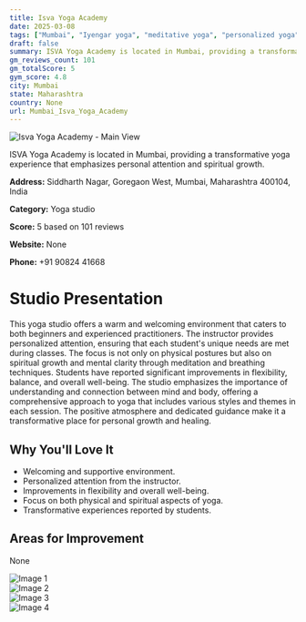 ```yaml
---
title: Isva Yoga Academy
date: 2025-03-08
tags: ["Mumbai", "Iyengar yoga", "meditative yoga", "personalized yoga", "supportive atmosphere", "transformative experience", "Mumbai"]  
draft: false
summary: ISVA Yoga Academy is located in Mumbai, providing a transformative yoga experience that emphasizes personal attention and spiritual growth.
gm_reviews_count: 101
gm_totalScore: 5
gym_score: 4.8
city: Mumbai
state: Maharashtra
country: None
url: Mumbai_Isva_Yoga_Academy
---
```


<div className="aspect-[16/9] relative my-8">
  <img 
    src="https://lh5.googleusercontent.com/p/AF1QipNtZFnNoxJZLpKTn4YsHj244XKEtZnF6FbFkASV=w1920-h1080-k-no"
    alt="Isva Yoga Academy - Main View"
    className="object-cover absolute inset-0 w-full h-full rounded-lg"
  />
</div>

ISVA Yoga Academy is located in Mumbai, providing a transformative yoga experience that emphasizes personal attention and spiritual growth.

**Address:** Siddharth Nagar, Goregaon West, Mumbai, Maharashtra 400104, India

**Category:** Yoga studio

**Score:** 5 based on 101 reviews

**Website:** None

**Phone:** +91 90824 41668

# Studio Presentation

This yoga studio offers a warm and welcoming environment that caters to both beginners and experienced practitioners. The instructor provides personalized attention, ensuring that each student's unique needs are met during classes. The focus is not only on physical postures but also on spiritual growth and mental clarity through meditation and breathing techniques. Students have reported significant improvements in flexibility, balance, and overall well-being. The studio emphasizes the importance of understanding and connection between mind and body, offering a comprehensive approach to yoga that includes various styles and themes in each session. The positive atmosphere and dedicated guidance make it a transformative place for personal growth and healing.



## Why You'll Love It

- Welcoming and supportive environment.
- Personalized attention from the instructor.
- Improvements in flexibility and overall well-being.
- Focus on both physical and spiritual aspects of yoga.
- Transformative experiences reported by students.

## Areas for Improvement

None

<div className="grid grid-cols-1 xl:grid-cols-2 gap-4 my-8">
<div className="aspect-[4/3] relative"><img src="https://lh5.googleusercontent.com/p/AF1QipNjAcgoxj0FOHAexeeiNFoDSIIuXDo13KNy8ZLb=w1920-h1080-k-no" alt="Image 1" className="object-cover absolute inset-0 w-full h-full rounded-lg" /></div>
<div className="aspect-[4/3] relative"><img src="https://lh5.googleusercontent.com/p/AF1QipMr2KnXt26ImDVsbwCHiNBEGq2SFGovY155A0K1=w1920-h1080-k-no" alt="Image 2" className="object-cover absolute inset-0 w-full h-full rounded-lg" /></div>
<div className="aspect-[4/3] relative"><img src="https://lh5.googleusercontent.com/p/AF1QipPUxGTwc-p5nLcf6T2wez55j_LCmDpPMz1UomNb=w1920-h1080-k-no" alt="Image 3" className="object-cover absolute inset-0 w-full h-full rounded-lg" /></div>
<div className="aspect-[4/3] relative"><img src="https://lh5.googleusercontent.com/p/AF1QipMZ06abgKmAsWauXpXNyiFRw1YYCLvU8AjTIV4P=w1920-h1080-k-no" alt="Image 4" className="object-cover absolute inset-0 w-full h-full rounded-lg" /></div>
</div>